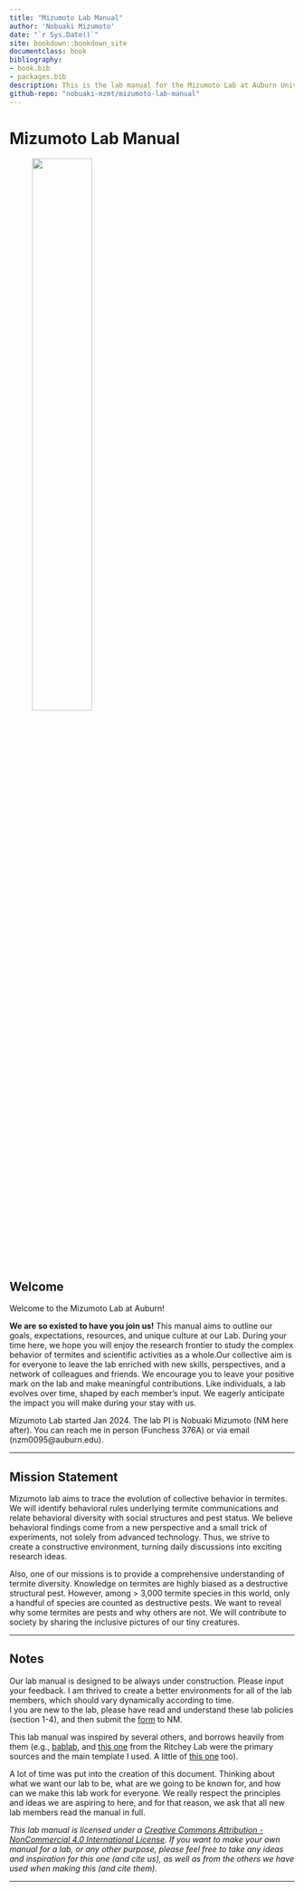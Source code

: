 ```yaml
--- 
title: "Mizumoto Lab Manual"
author: 'Nobuaki Mizumoto'
date: "`r Sys.Date()`"
site: bookdown::bookdown_site
documentclass: book
bibliography:
- book.bib
- packages.bib
description: This is the lab manual for the Mizumoto Lab at Auburn University.
github-repo: "nobuaki-mzmt/mizumoto-lab-manual"
---
```


# Mizumoto Lab Manual
 
![<!--- Mizumoto Lab Logo --->](images/icon.png){width=50% height=50%}
 
## Welcome

Welcome to the Mizumoto Lab at Auburn! 

**We are so existed to have you join us!** This manual aims to outline our goals, expectations, resources, and unique culture at our Lab. During your time here, we hope you will enjoy the research frontier to study the complex behavior of termites and scientific activities as a whole.Our collective aim is for everyone to leave the lab enriched with new skills, perspectives, and a network of colleagues and friends. We encourage you to leave your positive mark on the lab and make meaningful contributions. Like individuals, a lab evolves over time, shaped by each member's input. We eagerly anticipate the impact you will make during your stay with us.  

Mizumoto Lab started Jan 2024. The lab PI is Nobuaki Mizumoto (NM here after). You can reach me in person (Funchess 376A) or via email (nzm0095@auburn.edu). 

----------

## Mission Statement

Mizumoto lab aims to trace the evolution of collective behavior in termites. We will identify behavioral rules underlying termite communications and relate behavioral diversity with social structures and pest status. We believe behavioral findings come from a new perspective and a small trick of experiments, not solely from advanced technology. Thus, we strive to create a constructive environment, turning daily discussions into exciting research ideas.  
  
Also, one of our missions is to provide a comprehensive understanding of termite diversity. Knowledge on termites are highly biased as a destructive structural pest. However, among > 3,000 termite species in this world, only a handful of species are counted as destructive pests. We want to reveal why some termites are pests and why others are not. We will contribute to society by sharing the inclusive pictures of our tiny creatures.

----------

## Notes
Our lab manual is designed to be always under construction. Please input your feedback. I am thrived to create a better environments for all of the lab members, which should vary dynamically according to time.  
I you are new to the lab, please have read and understand these lab policies (section 1-4), and then submit the [form]() to NM.

This lab manual was inspired by several others, and borrows heavily from them (e.g., 
[bablab](https://github.com/bablab/lab_manual), 
and 
[this one](https://github.com/memobc/memolab-manual) from the Ritchey Lab were the primary sources 
and 
the main template I used. 
A little of [this one](https://github.com/jpeelle/peellelab_manual/blob/master/peellelab_manual.pdf) too).

A lot of time was put into the creation of this document. Thinking about what we want our lab to be, what are we going to be known for, and how can we make this lab work for everyone. We really respect the principles and ideas we are aspiring to here, and for that reason, we ask that all new lab members read the manual in full.
 
*This lab manual is licensed under a [Creative Commons Attribution - NonCommercial 4.0 International License](https://creativecommons.org/licenses/by-nc/4.0/). If you want to make your own manual for a lab, or any other purpose, please feel free to take any ideas and inspiration for this one (and cite us), as well as from the others we have used when making this (and cite them).*

----------

